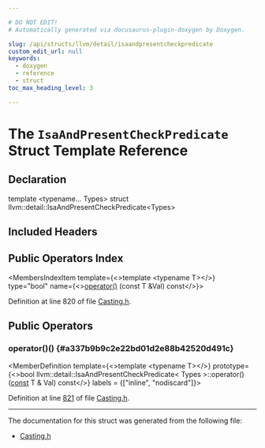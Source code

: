 ```yaml
---

# DO NOT EDIT!
# Automatically generated via docusaurus-plugin-doxygen by Doxygen.

slug: /api/structs/llvm/detail/isaandpresentcheckpredicate
custom_edit_url: null
keywords:
  - doxygen
  - reference
  - struct
toc_max_heading_level: 3

---
```





# The `IsaAndPresentCheckPredicate` Struct Template Reference

<DoxygenPage pluginConfig={pluginConfig}>



## Declaration

<CodeBlock>template &lt;typename... Types&gt;
struct llvm::detail::IsaAndPresentCheckPredicate&lt;Types&gt;</CodeBlock>

## Included Headers

<IncludesList>
<IncludesListItem
  filePath="llvm/Support/Casting.h"
  permalink="/docs/api/files/include/include/llvm/include/llvm/support/casting-h"
  isLocal="true" />
</IncludesList>

## Public Operators Index

<MembersIndex>

<MembersIndexItem
  template={<>template &lt;typename T&gt;</>}
  type="bool"
  name={<><a href="#a337b9b9c2e22bd01d2e88b42520d491c">operator()</a> (const T &amp;Val) const</>}>
</MembersIndexItem>

</MembersIndex>


Definition at line 820 of file <a href="/docs/api/files/include/include/llvm/include/llvm/support/casting-h">Casting.h</a>.

<SectionDefinition>

## Public Operators

### operator()() {#a337b9b9c2e22bd01d2e88b42520d491c}

<MemberDefinition
  template={<>template &lt;typename T&gt;</>}
  prototype={<>bool llvm::detail::IsaAndPresentCheckPredicate&lt; Types &gt;::operator() (<a href="/docs/api/files/lib/lib/target/lib/target/aarch64/aarch64promoteconstant-cpp/#a90f8350fecae261c25be85d38b451bff">const</a> T &amp; Val) const</>}
  labels = {["inline", "nodiscard"]}>

Definition at line <a href="/docs/api/files/include/include/llvm/include/llvm/support/casting-h/#l00821">821</a> of file <a href="/docs/api/files/include/include/llvm/include/llvm/support/casting-h">Casting.h</a>.
</MemberDefinition>

</SectionDefinition>

<hr/>

The documentation for this struct was generated from the following file:

<ul>
<li><a href="/docs/api/files/include/include/llvm/include/llvm/support/casting-h">Casting.h</a></li>
</ul>

</DoxygenPage>
